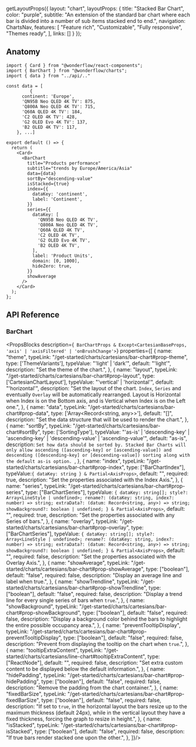 
  getLayoutProps({
    layout: "chart",
    layoutProps: {
      title: "Stacked Bar Chart",
      color: "purple",
      subtitle: "An extension of the standard bar chart where each bar is divided into a number of sub items stacked end to end.",
      navigation: ChartsNav,
      features: [
        "Feature rich",
        "Customizable",
        "Fully responsive",
        "Themes ready",
      ],
      links: []
    }
  });

<StackedBarChartExample />

## Anatomy

```tsx lines="2, 19-42"
import { Card } from "@wonderflow/react-components";
import { BarChart } from "@wonderflow/charts";
import { data } from "../api/.."

const data = [
         {
      continent: 'Europe',
      'QN95B Neo QLED 4K TV': 875,
      'Q800A Neo QLED 4K TV': 715,
      'Q60A QLED 4K TV': 184,
      'C2 OLED 4K TV': 428,
      'G2 OLED Evo 4K TV': 137,
      'B2 OLED 4K TV': 117,
    }, ...]

export default () => {
  return (
    <Card>
      <BarChart
        title="Products performance"
        subtitle="trends by Europe/America/Asia"
        data={data}
        sortBy="descending-value"
        isStacked={true}
        index={{
          dataKey: 'continent',
          label: 'Continent',
        }}
        series={{
          dataKey: [
            'QN95B Neo QLED 4K TV',
            'Q800A Neo QLED 4K TV',
            'Q60A QLED 4K TV',
            'C2 OLED 4K TV',
            'G2 OLED Evo 4K TV',
            'B2 OLED 4K TV',
          ],
          label: 'Product Units',
          domain: [0, 1000],
          hideZero: true,
        }}
        showAverage
      />
    </Card>
  );
};
```

## API Reference

### BarChart

<PropsBlocks
  description={`
  BarChartProps
  & Except<CartesianBaseProps, 'axis' | 'axisFiltered' | 'onBrushChange'>`}
  properties={[
    {
      name: "theme",
      typeLink: "/get-started/charts/cartesians/bar-chart#prop-theme",
      type: ['ThemeVariants'],
      typeValue: "'light' | 'dark'",
      default: "'light'",
      description: "Set the theme of the chart.",
    },
    {
      name: "layout",
      typeLink: "/get-started/charts/cartesians/bar-chart#prop-layout",
      type: ['CartesianChartLayout'],
      typeValue: "'vertical' | 'horizontal'",
      default: "'horizontal'",
      description: "Set the layout of the chart. `Index`, `Series` and eventually `Overlay` will be automatically rearranged. Layout is Horizontal when Index is on the Bottom axis, and is Vertical when Index is on the Left one.",
    },
    {
      name: "data",
      typeLink: "/get-started/charts/cartesians/bar-chart#prop-data",
      type: ['Array<Record<string, any>>'],
      default: "[]",
      description: "Set the data structure that will be used to render the chart.",
    },
    {
      name: "sortBy",
      typeLink: "/get-started/charts/cartesians/bar-chart#sortBy",
      type: ['SortingType'],
      typeValue: "'as-is' | 'descending-key' | 'ascending-key' | 'descending-value' | 'ascending-value'",
      default: "as-is",
      description: `Set how data should be sorted by. Stacked Bar Charts will only allow ascending ([ascending-key] or [ascending-value]) and descending ([descending-key] or [descending-value]) sorting along with the default as-is option.
      `,
    },
    {
      name: "index",
      typeLink: "/get-started/charts/cartesians/bar-chart#prop-index",
      type: ["BarChartIndex"],
      typeValue:`{ dataKey: string } & Partial<AxisProps>`,
      default: "",
      required: true,
      description: "Set the properties associated with the Index Axis.",
    },
    {
      name: "series",
      typeLink: "/get-started/charts/cartesians/bar-chart#prop-series",
      type: ["BarChartSeries"],
      typeValue:
`{
  dataKey: string[];
  style?: Array<LineStyle | undefined>;
  rename?: (dataKey: string, index?: number) => string;
  extraData?: (datum: Record<string, any>) => string;
  showBackground?: boolean | undefined;
} & Partial<AxisProps>`,
      default: "",
      required: true,
      description: "Set the properties associated with any Series of bars.",
    },
    {
      name: "overlay",
      typeLink: "/get-started/charts/cartesians/bar-chart#prop-overlay",
      type: ["BarChartSeries"],
      typeValue:
`{
  dataKey: string[];
  style?: Array<LineStyle | undefined>;
  rename?: (dataKey: string, index?: number) => string;
  extraData?: (datum: Record<string, any>) => string;
  showBackground?: boolean | undefined;
} & Partial<AxisProps>`,
      default: "",
      required: false,
      description: "Set the properties associated with the Overlay Axis.",
    },
    {
      name: "showAverage",
      typeLink: "/get-started/charts/cartesians/bar-chart#prop-showAverage",
      type: ["boolean"],
      default: "false",
      required: false,
      description: "Display an average line and label when true.",
    },
    {
      name: "showTrendline",
      typeLink: "/get-started/charts/cartesians/bar-chart#prop-showTrendline",
      type: ["boolean"],
      default: "false",
      required: false,
      description: "Display a trend line for every single series of bars when `true`.",
    },
    {
      name: "showBackground",
      typeLink: "/get-started/charts/cartesians/bar-chart#prop-showBackground",
      type: ["boolean"],
      default: "false",
      required: false,
      description: "Display a background color behind the bars to highlight the entire possible occupancy area.",
    },
    {
      name: "preventTooltipDisplay",
      typeLink: "/get-started/charts/cartesians/bar-chart#prop-preventTooltipDisplay",
      type: ["boolean"],
      default: "false",
      required: false,
      description: "Prevent from displaying the tooltip on the chart when `true`.",
    },
    {
      name: "tooltipExtraContent",
      typeLink: "/get-started/charts/cartesians/line-chart#tooltipExtraContent",
      type: ["ReactNode"],
      default: "",
      required: false,
      description: "Set extra custom content to be displayed below the default information.",
    },
    {
      name: "hidePadding",
      typeLink: "/get-started/charts/cartesians/bar-chart#prop-hidePadding",
      type: ["boolean"],
      default: "false",
      required: false,
      description: "Remove the padding from the chart container.",
    },
    {
      name: "fixedBarSize",
      typeLink: "/get-started/charts/cartesians/bar-chart#prop-fixedBarSize",
      type: ["boolean"],
      default: "false",
      required: false,
      description: "If set to `true`, in the horizontal layout the bars resize up to the maximum thickness (default 24px), while in the vertical layout they have a fixed thickness, forcing the graph to resize in height.",
    },
    {
      name: "isStacked",
      typeLink: "/get-started/charts/cartesians/bar-chart#prop-isStacked",
      type: ["boolean"],
      default: "false",
      required: false,
      description: "If true bars render stacked one upon the other.",
    },
  ]}/>
